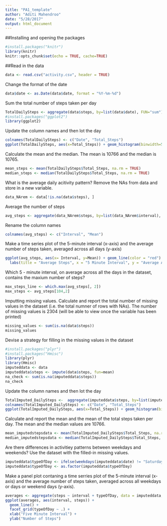 ```yaml
---
title: "PA1_template"
author: "Aditi Mahendroo"
date: "5/28/2017"
output: html_document
---
```

##Installing and opening the packages
```r
#install.packages("knitr")
library(knitr)
knitr::opts_chunk$set(echo = TRUE, cache=TRUE)
```

##Read in the data
```r
data <- read.csv("activity.csv", header = TRUE)
```

Change the format of the date
```r
data$date <- as.Date(data$date, format = "%Y-%m-%d")
```

Sum the total number of steps taken per day
```r
TotalDailySteps <- aggregate(data$steps, by=list(data$date), FUN="sum")
#install.packages("ggplot2")
library(ggplot2)
```

Update the column names and then lot the day
```r
colnames(TotalDailySteps) <- c("Date", "Total_Steps")
ggplot(TotalDailySteps, aes(x=Total_Steps)) + geom_histogram(binwidth=500,fill="blue") + labs(title = "Total Number of Daily Steps", xlab= "Total Daily Steps", ylab = "Frequency")
```

Calculate the mean and the median. The mean is 10766 and the median is 10765.
``` r
mean_steps <- mean(TotalDailySteps$Total_Steps, na.rm = TRUE)
median_steps <- median(TotalDailySteps$Total_Steps, na.rm = TRUE)
```

What is the average daily acitivity pattern? Remove the NAs from data and store in a new variable.
```r
data_NArem <- data[!is.na(data$steps), ]
```

Average the number of steps
```r
avg_steps <- aggregate(data_NArem$steps, by=list(data_NArem$interval), FUN="mean")
```

Rename the column names
```r
colnames(avg_steps) <- c("Interval", "Mean")
```

Make a time series plot of the 5-minute interval (x-axis) and the average number of steps taken, averaged across all days (y-axis)
``` r

ggplot(avg_steps, aes(x= Interval, y=Mean)) + geom_line(color = "red") + 
  labs(title = "Average Steps", x = "5 Minute Interval", y = "Average Across All Days")
```

Which 5 - minute interval, on average across all the days in the dataset, contains the maxium number of steps?
```r
max_steps_line <- which.max(avg_steps[, 2])
max_steps <- avg_steps[104,2]
```

Imputting missing values. Calculate and report the total number of missing values in the dataset (i.e. the total numner of rows with NAs). The number of missing values is 2304 (will be able to view once the variable has been printed)
```r
missing_values <- sum(is.na(data$steps))
missing_values
```

Devise a strategy for filling in the missing values in the dataset
```r
#install.packages("plyr")
#install.packages("Hmisc")
library(plyr)
library(Hmisc)
imputeddata <- data
imputeddata$steps <- impute(data$steps, fun=mean) 
na_check <- sum(is.na(imputeddata$steps)) 
na_check
```

Update the column names and then lot the day
``` r
TotalImputed_DailySteps <-  aggregate(imputeddata$steps, by=list(imputeddata$date), FUN="sum")
colnames(TotalImputed_DailySteps) <- c("Date", "Total_Steps")
ggplot(TotalImputed_DailySteps, aes(x=Total_Steps)) + geom_histogram(binwidth=500,fill="blue") + labs(title = "Total Number of Daily Steps", xlab = "Total Steps per Day (Imputed)", ylab="Frequncy")
```

Calculate and report the mean and the mean of the total steps taken per day. The mean and the median values are 10766.
```r
mean_imputedstepsdata <- mean(TotalImputed_DailySteps$Total_Steps, na.rm = TRUE)
median_imputedstepsdata <- median(TotalImputed_DailySteps$Total_Steps, na.rm = TRUE)
```


Are there differences in activitiey patterns between weekdays and weekends? Use the dataset with the filled-in missing values.
```r
imputeddata$typeOfDay <- ifelse(weekdays(imputeddata$date) != "Saturday" & weekdays(imputeddata$date) != "Sunday", "Weekday", "Weekend")
imputeddata$typeOfDay <- as.factor(imputeddata$typeOfDay)
```

Make a panel plot contaning a time serries plot of the 5-minute interval (x-axis) and the average number of steps taken, averaged across all weekdays or days or weekend days (y-axis).
```r
averages <- aggregate(steps ~ interval + typeOfDay, data = imputeddata, mean)
ggplot(averages, aes(interval, steps)) + 
  geom_line() + 
  facet_grid(typeOfDay ~ .) +
  xlab("Five Minute Interval") + 
  ylab("Number of Steps")
```

